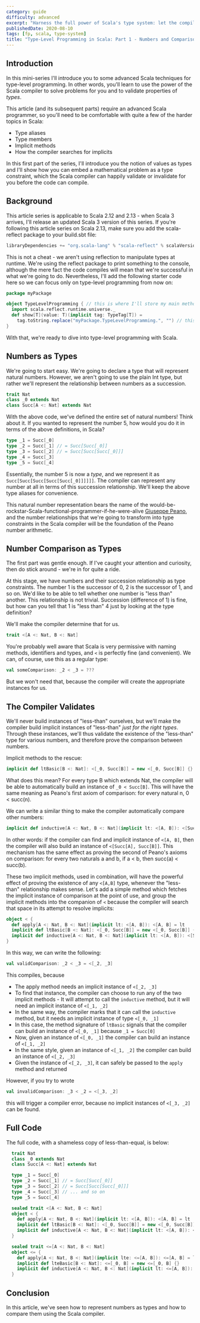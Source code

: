 ```yaml
---
category: guide
difficulty: advanced
excerpt: "Harness the full power of Scala's type system: let the compiler infer complex type relationships for you at compile time"
publishedDate: 2020-08-10
tags: [fp, scala, type-system]
title: "Type-Level Programming in Scala: Part 1 - Numbers and Comparisons"
---
```


## Introduction

In this mini-series I'll introduce you to some advanced Scala techniques for type-level programming. In other words, you'll learn to use the power of the Scala compiler to solve problems for you and to validate properties of _types_.

This article (and its subsequent parts) require an advanced Scala programmer, so you'll need to be comfortable with quite a few of the harder topics in Scala:

- Type aliases
- Type members
- Implicit methods
- How the compiler searches for implicits

In this first part of the series, I'll introduce you the notion of values as types and I'll show how you can embed a mathematical problem as a type constraint, which the Scala compiler can happily validate or invalidate for you before the code can compile.

## Background

This article series is applicable to Scala 2.12 and 2.13 - when Scala 3 arrives, I'll release an updated Scala 3 version of this series. If you're following this article series on Scala 2.13, make sure you add the scala-reflect package to your build.sbt file:

```scala
libraryDependencies += "org.scala-lang" % "scala-reflect" % scalaVersion.value
```

This is not a cheat - we aren't using reflection to manipulate types at runtime. We're using the reflect package to print something to the console, although the mere fact the code compiles will mean that we're successful in what we're going to do. Nevertheless, I'll add the following starter code here so we can focus only on type-level programming from now on:

```scala
package myPackage

object TypeLevelProgramming { // this is where I'll store my main method
  import scala.reflect.runtime.universe._
  def show[T](value: T)(implicit tag: TypeTag[T]) =
    tag.toString.replace("myPackage.TypeLevelProgramming.", "") // this will be very verbose otherwise
}
```

With that, we're ready to dive into type-level programming with Scala.

## Numbers as Types

We're going to start easy. We're going to declare a type that will represent natural numbers. However, we aren't going to use the plain Int type, but rather we'll represent the relationship between numbers as a succession.

```scala
trait Nat
class _0 extends Nat
class Succ[A <: Nat] extends Nat
```

With the above code, we've defined the entire set of natural numbers! Think about it. If you wanted to represent the number 5, how would you do it in terms of the above definitions, in Scala?

```scala
type _1 = Succ[_0]
type _2 = Succ[_1] // = Succ[Succ[_0]]
type _3 = Succ[_2] // = Succ[Succ[Succ[_0]]]
type _4 = Succ[_3]
type _5 = Succ[_4]
```

Essentially, the number 5 is now a _type_, and we represent it as `Succ[Succ[Succ[Succ[Succ[_0]]]]]]`. The compiler can represent any number at all in terms of this succession relationship. We'll keep the above type aliases for convenience.

This natural number representation bears the name of the would-be-rockstar-Scala-functional-programmer-if-he-were-alive [Giuseppe Peano](https://en.wikipedia.org/wiki/Giuseppe_Peano), and the number relationships that we're going to transform into type constraints in the Scala compiler will be the foundation of the Peano number arithmetic.

## Number Comparison as Types

The first part was gentle enough. If I've caught your attention and curiosity, then do stick around - we're in for quite a ride.

At this stage, we have numbers and their succession relationship as type constraints. The number 1 is the successor of 0, 2 is the successor of 1, and so on. We'd like to be able to tell whether one number is "less than" another. This relationship is not trivial. Succession (difference of 1) is fine, but how can you tell that 1 is "less than" 4 just by looking at the type definition?

We'll make the compiler determine that for us.

```scala
trait <[A <: Nat, B <: Nat]
```

You're probably well aware that Scala is very permissive with naming methods, identifiers and types, and `<` is perfectly fine (and convenient). We can, of course, use this as a regular type:

```scala
val someComparison: _2 < _3 = ???
```

But we won't need that, because the compiler will create the appropriate instances for us.

## The Compiler Validates

We'll never build instances of "less-than" ourselves, but we'll make the compiler build implicit instances of "less-than" _just for the right types_. Through these instances, we'll thus validate the existence of the "less-than" type for various numbers, and therefore prove the comparison between numbers.

Implicit methods to the rescue:

```scala
implicit def ltBasic[B <: Nat]: <[_0, Succ[B]] = new <[_0, Succ[B]] {}
```

What does this mean? For every type B which extends Nat, the compiler will be able to automatically build an instance of `_0 < Succ[B]`. This will have the same meaning as Peano's first axiom of comparison: for every natural n, 0 < succ(n).

We can write a similar thing to make the compiler automatically compare other numbers:

```scala
implicit def inductive[A <: Nat, B <: Nat](implicit lt: <[A, B]): <[Succ[A], Succ[B]] = new <[Succ[A], Succ[B]] {}
```

In other words: if the compiler can find and implicit instance of `<[A, B]`, then the compiler will also build an instance of `<[Succ[A], Succ[B]]`. This mechanism has the same effect as proving the second of Peano's axioms on comparison: for every two naturals a and b, if a < b, then succ(a) < succ(b).

These two implicit methods, used in combination, will have the powerful effect of proving the existence of any `<[A,B]` type, whenever the "less-than" relationship makes sense. Let's add a simple method which fetches the implicit instance of comparison at the point of use, and group the implicit methods into the companion of `<` because the compiler will search that space in its attempt to resolve implicits:

```scala
object < {
  def apply[A <: Nat, B <: Nat](implicit lt: <[A, B]): <[A, B] = lt
  implicit def ltBasic[B <: Nat]: <[_0, Succ[B]] = new <[_0, Succ[B]] {}
  implicit def inductive[A <: Nat, B <: Nat](implicit lt: <[A, B]): <[Succ[A], Succ[B]] = new <[Succ[A], Succ[B]] {}
}
```

In this way, we can write the following:

```scala
val validComparison: _2 < _3 = <[_2, _3]
```

This compiles, because

- The apply method needs an implicit instance of `<[_2, _3]`
- To find that instance, the compiler can choose to run any of the two implicit methods - It will attempt to call the `inductive` method, but it will need an implicit instance of `<[_1, _2]`
- In the same way, the compiler marks that it can call the `inductive` method, but it needs an implicit instance of type `<[_0, _1]`
- In this case, the method signature of `ltBasic` signals that the compiler can build an instance of `<[_0, _1]` because `_1 = Succ[0]`
- Now, given an instance of `<[_0, _1]` the compiler can build an instance of `<[_1, _2]`
- In the same style, given an instance of `<[_1, _2]` the compiler can build an instance of `<[_2, _3]`
- Given the instance of `<[_2, _3]`, it can safely be passed to the `apply` method and returned

However, if you try to wrote

```scala
val invalidComparison: _3 < _2 = <[_3, _2]
```

this will trigger a compiler error, because no implicit instances of `<[_3, _2]` can be found.

## Full Code

The full code, with a shameless copy of less-than-equal, is below:

```scala
  trait Nat
  class _0 extends Nat
  class Succ[A <: Nat] extends Nat

  type _1 = Succ[_0]
  type _2 = Succ[_1] // = Succ[Succ[_0]]
  type _3 = Succ[_2] // = Succ[Succ[Succ[_0]]]
  type _4 = Succ[_3] // ... and so on
  type _5 = Succ[_4]

  sealed trait <[A <: Nat, B <: Nat]
  object < {
    def apply[A <: Nat, B <: Nat](implicit lt: <[A, B]): <[A, B] = lt
    implicit def ltBasic[B <: Nat]: <[_0, Succ[B]] = new <[_0, Succ[B]] {}
    implicit def inductive[A <: Nat, B <: Nat](implicit lt: <[A, B]): <[Succ[A], Succ[B]] = new <[Succ[A], Succ[B]] {}
  }

  sealed trait <=[A <: Nat, B <: Nat]
  object <= {
    def apply[A <: Nat, B <: Nat](implicit lte: <=[A, B]): <=[A, B] = lte
    implicit def lteBasic[B <: Nat]: <=[_0, B] = new <=[_0, B] {}
    implicit def inductive[A <: Nat, B <: Nat](implicit lt: <=[A, B]): <=[Succ[A], Succ[B]] = new <=[Succ[A], Succ[B]] {}
  }
```

## Conclusion

In this article, we've seen how to represent numbers as types and how to compare them using the Scala compiler.
